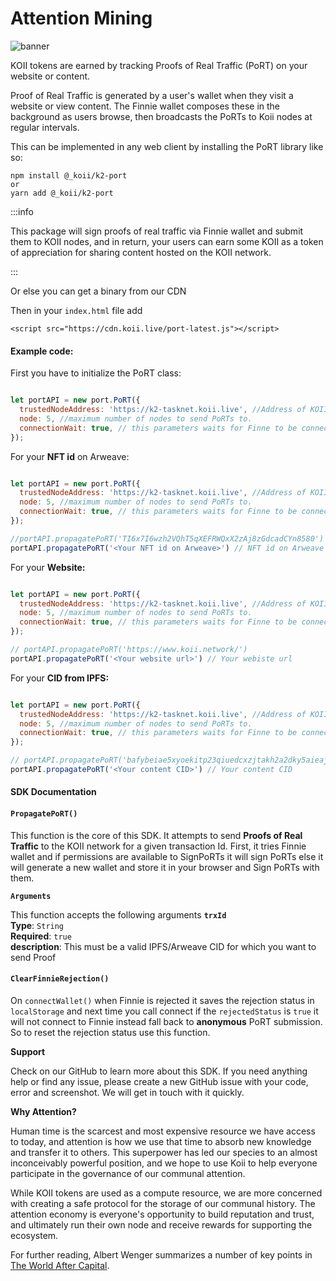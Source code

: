 
# Attention Mining

![banner](../img/Earning%20KOII.png)

<Description
  text="Collect Proofs of Real Traffic on your content to mine new KOII tokens each
  day!"
/>

KOII tokens are earned by tracking Proofs of Real Traffic (PoRT) on your website or content.

Proof of Real Traffic is generated by a user's wallet when they visit a website or view content. The Finnie wallet composes these in the background as users browse, then broadcasts the PoRTs to Koii nodes at regular intervals.&#x20;

This can be implemented in any web client by installing the PoRT library like so:

```
npm install @_koii/k2-port
or 
yarn add @_koii/k2-port
```

:::info 

This package will sign proofs of real traffic via Finnie wallet and submit them to KOII nodes, and in return, your users can earn some KOII as a token of appreciation for sharing content hosted on the KOII network.

:::

Or else you can get a binary from our CDN

Then in your ```index.html``` file add 

```<script src="https://cdn.koii.live/port-latest.js"></script>```

#### Example code:

First you have to initialize the PoRT class:

```jsx

let portAPI = new port.PoRT({
  trustedNodeAddress: 'https://k2-tasknet.koii.live', //Address of KOII mainnet
  node: 5, //maximum number of nodes to send PoRTs to.
  connectionWait: true, // this parameters waits for Finne to be connected
}); 

```

For your **NFT id** on Arweave:

```jsx

let portAPI = new port.PoRT({
  trustedNodeAddress: 'https://k2-tasknet.koii.live', //Address of KOII mainnet
  node: 5, //maximum number of nodes to send PoRTs to.
  connectionWait: true, // this parameters waits for Finne to be connected
});

//portAPI.propagatePoRT('TI6x7I6wzh2VQhT5qXEFRWQxX2zAj8zGdcadCYn8580')
portAPI.propagatePoRT('<Your NFT id on Arweave>') // NFT id on Arweave

```

For your **Website:**

```jsx

let portAPI = new port.PoRT({
  trustedNodeAddress: 'https://k2-tasknet.koii.live', //Address of KOII mainnet
  node: 5, //maximum number of nodes to send PoRTs to.
  connectionWait: true, // this parameters waits for Finne to be connected
});

// portAPI.propagatePoRT('https://www.koii.network/')
portAPI.propagatePoRT('<Your website url>') // Your webiste url

```

For your **CID from IPFS:**

```jsx

let portAPI = new port.PoRT({
  trustedNodeAddress: 'https://k2-tasknet.koii.live', //Address of KOII mainnet
  node: 5, //maximum number of nodes to send PoRTs to.
  connectionWait: true, // this parameters waits for Finne to be connected
});

// portAPI.propagatePoRT('bafybeiae5xyoekitp23qiuedcxzjtakh2a2dky5aieajp7qsnwdanvqjri')
portAPI.propagatePoRT('<Your content CID>') // Your content CID

```

#### SDK Documentation

#### **`PropagatePoRT()`**

This function is the core of this SDK. It attempts to send **Proofs of Real Traffic** to the KOII network for a given transaction Id. First, it tries Finnie wallet and if permissions are available to SignPoRTs it will sign PoRTs else it will generate a new wallet and store it in your browser and Sign PoRTs with them.


**`Arguments`**

This function accepts the following arguments **`trxId`**<br/>
**Type**: `String`<br />
**Required**: `true`<br />
**description**: This must be a valid IPFS/Arweave CID for which you want to send Proof

 
#### **`ClearFinnieRejection()`**

On `connectWallet()` when Finnie is rejected it saves the rejection status in `localStorage` and next time you call connect if the `rejectedStatus` is `true` it will not connect to Finnie instead fall back to **anonymous** PoRT submission. So to reset the rejection status use this function.


**Support**

Check on our GitHub to learn more about this SDK. If you need anything help or find any issue, please create a new GitHub issue with your code, error and screenshot. We will get in touch with it quickly.

**Why Attention?**

Human time is the scarcest and most expensive resource we have access to today, and attention is how we use that time to absorb new knowledge and transfer it to others. This superpower has led our species to an almost inconceivably powerful position, and we hope to use Koii to help everyone participate in the governance of our communal attention.&#x20;

While KOII tokens are used as a compute resource, we are more concerned with creating a safe protocol for the storage of our communal history. The attention economy is everyone's opportunity to build reputation and trust, and ultimately run their own node and receive rewards for supporting the ecosystem.

For further reading, Albert Wenger summarizes a number of key points in [The World After Capital](https://worldaftercapital.org/).&#x20;


